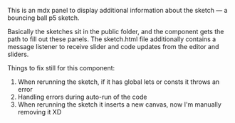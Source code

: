 This is an mdx panel to display additional information about the sketch — a bouncing ball p5 sketch. 

Basically the sketches sit in the public folder, and the component gets the path to fill out these panels.
The sketch.html file additionally contains a message listener to receive slider and code updates from the editor and sliders.

Things to fix still for this component:

1. When rerunning the sketch, if it has global lets or consts it throws an error
2. Handling errors during auto-run of the code 
3. When rerunning the sketch it inserts a new canvas, now I'm manually removing it XD